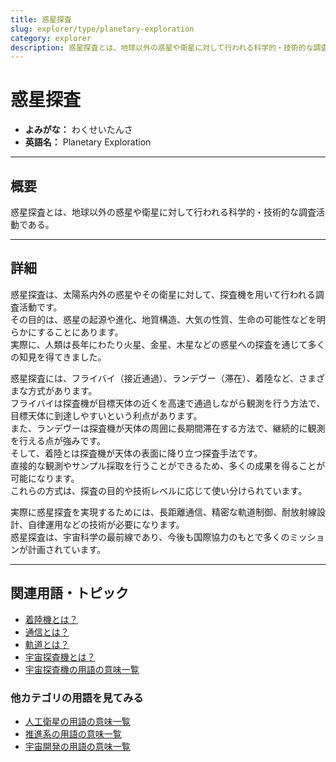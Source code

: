 ```yaml
---
title: 惑星探査
slug: explorer/type/planetary-exploration
category: explorer
description: 惑星探査とは、地球以外の惑星や衛星に対して行われる科学的・技術的な調査活動である。
---
```



<Head>
  <script type="application/ld+json">
    {`{
      "@context": "https://schema.org",
      "@type": "DefinedTerm",
      "name": "惑星探査",
      "inDefinedTermSet": "https://www.space-portal.org",
      "termCode": "explorer/type/planetary-exploration",
      "description": "惑星探査とは、地球以外の惑星や衛星に対して行われる科学的・技術的な調査活動である。",
      "url": "https://www.space-portal.org/docs/explorer/type/planetary-exploration"
    }`}
  </script>
</Head>

# 惑星探査

- **よみがな：** わくせいたんさ  
- **英語名：** Planetary Exploration  

---

## 概要

惑星探査とは、地球以外の惑星や衛星に対して行われる科学的・技術的な調査活動である。

---

## 詳細

惑星探査は、太陽系内外の惑星やその衛星に対して、探査機を用いて行われる調査活動です。  
その目的は、惑星の起源や進化、地質構造、大気の性質、生命の可能性などを明らかにすることにあります。  
実際に、人類は長年にわたり火星、金星、木星などの惑星への探査を通じて多くの知見を得てきました。  

惑星探査には、フライバイ（接近通過）、ランデヴー（滞在）、着陸など、さまざまな方式があります。  
フライバイは探査機が目標天体の近くを高速で通過しながら観測を行う方法で、目標天体に到達しやすいという利点があります。  
また、ランデヴーは探査機が天体の周囲に長期間滞在する方法で、継続的に観測を行える点が強みです。  
そして、着陸とは探査機が天体の表面に降り立つ探査手法です。  
直接的な観測やサンプル採取を行うことができるため、多くの成果を得ることが可能になります。  
これらの方式は、探査の目的や技術レベルに応じて使い分けられています。

実際に惑星探査を実現するためには、長距離通信、精密な軌道制御、耐放射線設計、自律運用などの技術が必要になります。  
惑星探査は、宇宙科学の最前線であり、今後も国際協力のもとで多くのミッションが計画されています。

---

## 関連用語・トピック

- [着陸機とは？](explorer/technology/lander)
- [通信とは？](communication/communication)
- [軌道とは？](orbit/orbit)
- [宇宙探査機とは？](explorer/space-probe)
- [宇宙探査機の用語の意味一覧](category/explorer)

### 他カテゴリの用語を見てみる
- [人工衛星の用語の意味一覧](category/satellite)
- [推進系の用語の意味一覧](category/propulsion)
- [宇宙開発の用語の意味一覧](category/glossary)
